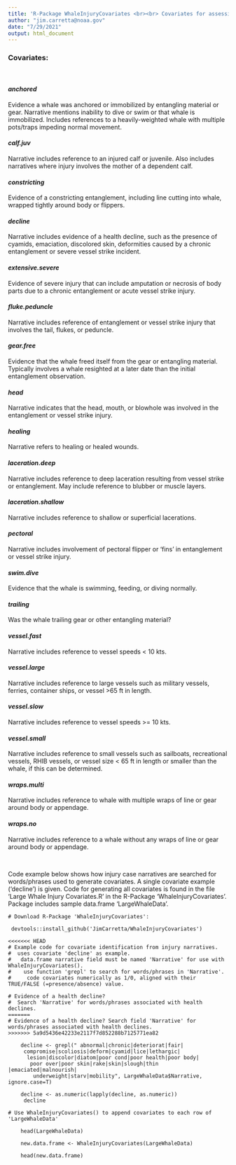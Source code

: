 ```yaml
---
title: 'R-Package WhaleInjuryCovariates <br><br> Covariates for assessing whale injuries <br><br> GitHub Repository: https:GitHub.com/JimCarretta/WhaleInjuryCovariates'
author: "jim.carretta@noaa.gov"
date: "7/29/2021"
output: html_document
---
```



<H3>Covariates:</H3> <br>

<H4><b>*anchored*</b></H4>
<p>Evidence a whale was anchored or immobilized by                                entangling material or gear.  Narrative mentions                                  inability to dive or swim or that whale is                                        immobilized. Includes references to a                                             heavily-weighted whale with multiple pots/traps                                   impeding normal movement.</p>

<H4><b>*calf.juv*</b></H4>
<p>Narrative includes reference to an injured calf or juvenile. Also includes narratives where injury involves the mother of a dependent calf.</p>

<H4><b>*constricting*</b></H4>
<p>Evidence of a constricting entanglement, including line cutting into whale, wrapped tightly around body or flippers.</p>

<H4><b>*decline*</b></H4>
<p>Narrative includes evidence of a health decline, such as the presence of cyamids, emaciation, discolored skin, deformities caused by a chronic entanglement or severe vessel strike incident.</p>

<H4><b>*extensive.severe*</b></H4>	
<p>Evidence of severe injury that can include amputation or necrosis of body parts due to a chronic entanglement or acute vessel strike injury.</p> 

<H4><b>*fluke.peduncle*</b></H4>
<p>Narrative includes reference of entanglement or vessel strike injury that involves the tail, flukes, or peduncle.</p>

<H4><b>*gear.free*</b></H4>	
<p>Evidence that the whale freed itself from the gear or entangling material. Typically involves a whale resighted at a later date than the initial entanglement observation.</p>

<H4><b>*head*</b></H4>	
<p>Narrative indicates that the head, mouth, or blowhole was involved in the entanglement or vessel strike injury.</p>

<H4><b>*healing*</b></H4>
<p>Narrative refers to healing or healed wounds.</p>

<H4><b>*laceration.deep*</b></H4>
<p>Narrative includes reference to deep laceration resulting from vessel strike or entanglement. May include reference to blubber or muscle layers.</p>

<H4><b>*laceration.shallow*</b></H4>
<p>Narrative includes reference to shallow or superficial lacerations.</p>

<H4><b>*pectoral*</b></H4>
<p>Narrative includes involvement of pectoral flipper or ‘fins’ in entanglement or vessel strike injury.</p>

<H4><b>*swim.dive*</b></H4>
<p>Evidence that the whale is swimming, feeding, or diving normally.</p>

<H4><b>*trailing*</b></H4>			
<p>Was the whale trailing gear or other entangling material?</p>

<H4><b>*vessel.fast*</b></H4>
<p>Narrative includes reference to vessel speeds < 10 kts.</p>

<H4><b>*vessel.large*</b></H4>
<p>Narrative includes reference to large vessels such as military vessels, ferries, container ships, or vessel >65 ft in length.</p>

<H4><b>*vessel.slow*</b></H4>
<p>Narrative includes reference to vessel speeds >= 10 kts.</p>

<H4><b>*vessel.small*</b></H4>
<p>Narrative includes reference to small vessels such as sailboats, recreational vessels, RHIB vessels, or vessel size < 65 ft in length or smaller than the whale, if this can be determined.</p>

<H4><b>*wraps.multi*</b></H4>
<p>Narrative includes reference to whale with  multiple wraps of line or gear around body or appendage.</p>

<H4><b>*wraps.no*</b></H4>
<p>Narrative includes reference to a whale without any wraps of line or gear around body or appendage.</p>
<p>

<br>

Code example below shows how injury case narratives are searched for words/phrases 
used to generate covariates. A single covariate example ('decline') is given. Code 
for generating all covariates is found in the file 'Large Whale Injury Covariates.R' 
in the R-Package 'WhaleInjuryCovariates'.
Package includes sample data.frame 'LargeWhaleData'.

```
# Download R-Package 'WhaleInjuryCovariates':

 devtools::install_github('JimCarretta/WhaleInjuryCovariates')

<<<<<<< HEAD
# Example code for covariate identification from injury narratives.
#  uses covariate 'decline' as example.
#   data.frame narrative field must be named 'Narrative' for use with WhaleInjuryCovariates().
#    use function 'grepl' to search for words/phrases in 'Narrative'.
#     code covariates numerically as 1/0, aligned with their TRUE/FALSE (=presence/absence) value.

# Evidence of a health decline? 
#  Search 'Narrative' for words/phrases associated with health declines.
=======
# Evidence of a health decline? Search field 'Narrative' for words/phrases associated with health declines.
>>>>>>> 5a9d5436e42233e2117f7d852288b7125771ea82
    
    decline <- grepl(" abnormal|chronic|deteriorat|fair|
     compromise|scoliosis|deform|cyamid|lice|lethargic|
      lesion|discolor|diatom|poor cond|poor health|poor body|
       poor over|poor skin|rake|skin|slough|thin |emaciated|malnourish|
        underweight|starv|mobility", LargeWhaleData$Narrative, ignore.case=T)
    
    decline <- as.numeric(lapply(decline, as.numeric))
     decline
    
# Use WhaleInjuryCovariates() to append covariates to each row of 'LargeWhaleData' 
    
    head(LargeWhaleData)

    new.data.frame <- WhaleInjuryCovariates(LargeWhaleData)

    head(new.data.frame)
    
```

